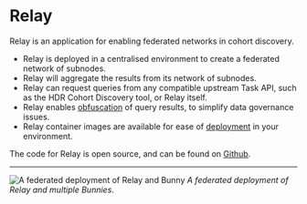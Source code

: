 # Relay

Relay is an application for enabling federated networks in cohort discovery.

- Relay is deployed in a centralised environment to create a federated network of subnodes.
- Relay will aggregate the results from its network of subnodes.
- Relay can request queries from any compatible upstream Task API, such as the HDR Cohort Discovery tool, or Relay itself.
- Relay enables [obfuscation](/relay/config#results-obfuscation) of query results, to simplify data governance issues. 
- Relay container images are available for ease of [deployment](/relay/deployment) in your environment.

The code for Relay is open source, and can be found on [Github](https://github.com/Health-Informatics-UoN/hutch-cohort-discovery).

---

![A federated deployment of Relay and Bunny](/images/relay.png)
_A federated deployment of Relay and multiple Bunnies_.
